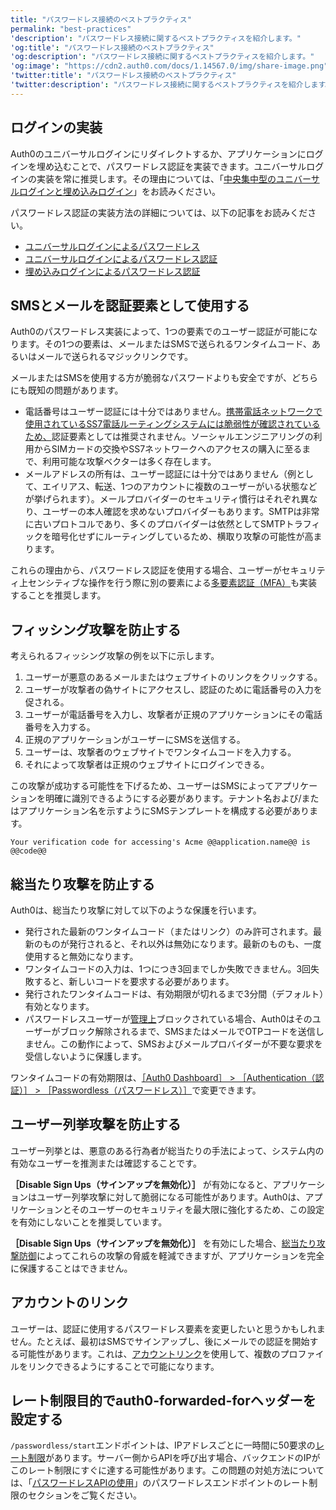```yaml
---
title: "パスワードレス接続のベストプラクティス"
permalink: "best-practices"
'description': "パスワードレス接続に関するベストプラクティスを紹介します。"
'og:title': "パスワードレス接続のベストプラクティス"
'og:description': "パスワードレス接続に関するベストプラクティスを紹介します。"
'og:image': "https://cdn2.auth0.com/docs/1.14567.0/img/share-image.png"
'twitter:title': "パスワードレス接続のベストプラクティス"
'twitter:description': "パスワードレス接続に関するベストプラクティスを紹介します。"
---
```


## ログインの実装

Auth0のユニバーサルログインにリダイレクトするか、アプリケーションにログインを埋め込むことで、パスワードレス認証を実装できます。ユニバーサルログインの実装を常に推奨します。その理由については、「[中央集中型のユニバーサルログインと埋め込みログイン](/ja-jp/authenticate/login/universal-vs-embedded-login)」をお読みください。

パスワードレス認証の実装方法の詳細については、以下の記事をお読みください。

* [ユニバーサルログインによるパスワードレス](/ja-jp/authenticate/passwordless/passwordless-with-universal-login)
* [ユニバーサルログインによるパスワードレス認証](/ja-jp/authenticate/passwordless/implement-login/universal-login)
* [埋め込みログインによるパスワードレス認証](/ja-jp/authenticate/passwordless/implement-login/embedded-login)

## SMSとメールを認証要素として使用する

Auth0のパスワードレス実装によって、1つの要素でのユーザー認証が可能になります。その1つの要素は、メールまたはSMSで送られるワンタイムコード、あるいはメールで送られるマジックリンクです。

メールまたはSMSを使用する方が脆弱なパスワードよりも安全ですが、どちらにも既知の問題があります。

* 電話番号はユーザー認証には十分ではありません。[携帯電話ネットワークで使用されているSS7電話ルーティングシステムには脆弱性が確認されているため、](https://thehackernews.com/2017/05/ss7-vulnerability-bank-hacking.html)認証要素としては推奨されません。ソーシャルエンジニアリングの利用からSIMカードの交換やSS7ネットワークへのアクセスの購入に至るまで、利用可能な攻撃ベクターは多く存在します。
* メールアドレスの所有は、ユーザー認証には十分ではありません（例として、エイリアス、転送、1つのアカウントに複数のユーザーがいる状態などが挙げられます）。メールプロバイダーのセキュリティ慣行はそれぞれ異なり、ユーザーの本人確認を求めないプロバイダーもあります。SMTPは非常に古いプロトコルであり、多くのプロバイダーは依然としてSMTPトラフィックを暗号化せずにルーティングしているため、横取り攻撃の可能性が高まります。

これらの理由から、パスワードレス認証を使用する場合、ユーザーがセキュリティ上センシティブな操作を行う際に別の要素による[多要素認証（MFA）](/ja-jp/secure/multi-factor-authentication)も実装することを推奨します。

## フィッシング攻撃を防止する

考えられるフィッシング攻撃の例を以下に示します。

1. ユーザーが悪意のあるメールまたはウェブサイトのリンクをクリックする。
2. ユーザーが攻撃者の偽サイトにアクセスし、認証のために電話番号の入力を促される。
3. ユーザーが電話番号を入力し、攻撃者が正規のアプリケーションにその電話番号を入力する。
4. 正規のアプリケーションがユーザーにSMSを送信する。
5. ユーザーは、攻撃者のウェブサイトでワンタイムコードを入力する。
6. それによって攻撃者は正規のウェブサイトにログインできる。

この攻撃が成功する可能性を下げるため、ユーザーはSMSによってアプリケーションを明確に識別できるようにする必要があります。テナント名および/またはアプリケーション名を示すようにSMSテンプレートを構成する必要があります。

```http wrap lines
Your verification code for accessing's Acme @@application.name@@ is @@code@@
```

## 総当たり攻撃を防止する

Auth0は、総当たり攻撃に対して以下のような保護を行います。

* 発行された最新のワンタイムコード（またはリンク）のみ許可されます。最新のものが発行されると、それ以外は無効になります。最新のものも、一度使用すると無効になります。
* ワンタイムコードの入力は、1つにつき3回までしか失敗できません。3回失敗すると、新しいコードを要求する必要があります。
* 発行されたワンタイムコードは、有効期限が切れるまで3分間（デフォルト）有効となります。
* パスワードレスユーザーが[管理上](/ja-jp/manage-users/user-accounts/block-and-unblock-users)ブロックされている場合、Auth0はそのユーザーがブロック解除されるまで、SMSまたはメールでOTPコードを送信しません。この動作によって、SMSおよびメールプロバイダーが不要な要求を受信しないように保護します。

ワンタイムコードの有効期限は、[［Auth0 Dashboard］ > ［Authentication（認証）］ > ［Passwordless（パスワードレス）］](https://manage.auth0.com/#/connections/passwordless)で変更できます。

## ユーザー列挙攻撃を防止する

ユーザー列挙とは、悪意のある行為者が総当たりの手法によって、システム内の有効なユーザーを推測または確認することです。

**［Disable Sign Ups（サインアップを無効化）］** が有効になると、アプリケーションはユーザー列挙攻撃に対して脆弱になる可能性があります。Auth0は、アプリケーションとそのユーザーのセキュリティを最大限に強化するため、この設定を有効にしないことを推奨しています。

**［Disable Sign Ups（サインアップを無効化）］** を有効にした場合、[総当たり攻撃防御](/ja-jp/secure/attack-protection/brute-force-protection)によってこれらの攻撃の脅威を軽減できますが、アプリケーションを完全に保護することはできません。

## アカウントのリンク

ユーザーは、認証に使用するパスワードレス要素を変更したいと思うかもしれません。たとえば、最初はSMSでサインアップし、後にメールでの認証を開始する可能性があります。これは、[アカウントリンク](/ja-jp/manage-users/user-accounts/user-account-linking/link-user-accounts)を使用して、複数のプロファイルをリンクできるようにすることで可能になります。

## レート制限目的でauth0-forwarded-forヘッダーを設定する

`/passwordless/start`エンドポイントは、IPアドレスごとに一時間に50要求の[レート制限](/ja-jp/troubleshoot/customer-support/operational-policies/rate-limit-policy)があります。サーバー側からAPIを呼び出す場合、バックエンドのIPがこのレート制限にすぐに達する可能性があります。この問題の対処方法については、「[パスワードレスAPIの使用](/ja-jp/authenticate/passwordless/implement-login/embedded-login/relevant-api-endpoints)」のパスワードレスエンドポイントのレート制限のセクションをご覧ください。